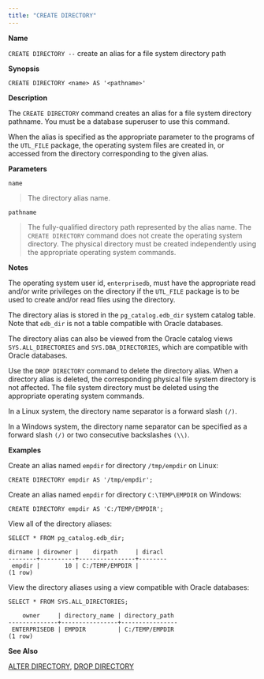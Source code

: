 ```yaml
---
title: "CREATE DIRECTORY"
---
```


<div id="create_directory" class="registered_link"></div>

**Name**

`CREATE DIRECTORY --` create an alias for a file system directory path

**Synopsis**

```text
CREATE DIRECTORY <name> AS '<pathname>'
```

**Description**

The `CREATE DIRECTORY` command creates an alias for a file system directory pathname. You must be a database superuser to use this command.

When the alias is specified as the appropriate parameter to the programs of the `UTL_FILE` package, the operating system files are created in, or accessed from the directory corresponding to the given alias.

**Parameters**

`name`

> The directory alias name.

`pathname`

> The fully-qualified directory path represented by the alias name. The `CREATE DIRECTORY` command does not create the operating system directory. The physical directory must be created independently using the appropriate operating system commands.

**Notes**

The operating system user id, `enterprisedb`, must have the appropriate read and/or write privileges on the directory if the `UTL_FILE` package is to be used to create and/or read files using the directory.

The directory alias is stored in the `pg_catalog.edb_dir` system catalog table. Note that `edb_dir` is not a table compatible with Oracle databases.

The directory alias can also be viewed from the Oracle catalog views `SYS.ALL_DIRECTORIES` and `SYS.DBA_DIRECTORIES`, which are compatible with Oracle databases.

Use the `DROP DIRECTORY` command to delete the directory alias. When a directory alias is deleted, the corresponding physical file system directory is not affected. The file system directory must be deleted using the appropriate operating system commands.

In a Linux system, the directory name separator is a forward slash `(/)`.

In a Windows system, the directory name separator can be specified as a forward slash `(/)` or two consecutive backslashes `(\\)`.

**Examples**

Create an alias named `empdir` for directory `/tmp/empdir` on Linux:

```text
CREATE DIRECTORY empdir AS '/tmp/empdir';
```

Create an alias named `empdir` for directory `C:\TEMP\EMPDIR` on Windows:

```text
CREATE DIRECTORY empdir AS 'C:/TEMP/EMPDIR';
```

View all of the directory aliases:

```text
SELECT * FROM pg_catalog.edb_dir;

dirname | dirowner |    dirpath     | diracl
--------+----------+----------------+--------
 empdir |       10 | C:/TEMP/EMPDIR |
(1 row)
```

View the directory aliases using a view compatible with Oracle databases:

```text
SELECT * FROM SYS.ALL_DIRECTORIES;

    owner     | directory_name | directory_path
--------------+----------------+----------------
 ENTERPRISEDB | EMPDIR         | C:/TEMP/EMPDIR
(1 row)
```

**See Also**

[ALTER DIRECTORY](02_alter_directory/#alter_directory), [DROP DIRECTORY](46_drop_directory/#drop_directory)
